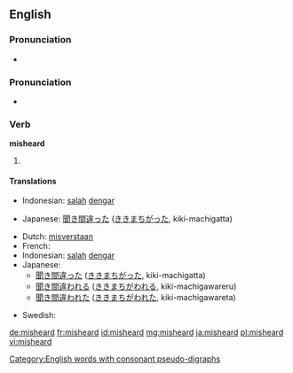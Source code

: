 ==English==

===Pronunciation===
* {{audio|en-us-misheard.ogg|Audio (US)}}

===Pronunciation===
* {{IPA|/ˈmɪshɜɻd/}}

===Verb===
'''misheard'''

# {{past of|mishear}}

====Translations====
{{trans-top|Past tense of mishear}}
* Indonesian: [[salah]] [[dengar]]
{{trans-mid}}
* Japanese: [[聞き間違った]] ([[ききまちがった]], kiki-machigatta)
{{trans-bottom}}
{{trans-top|Past participle of mishear}}
* Dutch: [[misverstaan]]
* French: {{t+|fr|malentendu}}
* Indonesian: [[salah]] [[dengar]]
* Japanese:
** [[聞き間違った]] ([[ききまちがった]], kiki-machigatta)
** [[聞き間違われる]] ([[ききまちがわれる]], kiki-machigawareru)
** [[聞き間違われた]] ([[ききまちがわれた]], kiki-machigawareta)
{{trans-mid}}
* Swedish: {{t|sv|missuppfattad}}
{{trans-bottom}}

[[Category:English words with consonant pseudo-digraphs]]

[[de:misheard]]
[[fr:misheard]]
[[id:misheard]]
[[mg:misheard]]
[[ja:misheard]]
[[pl:misheard]]
[[vi:misheard]]
